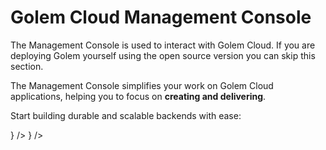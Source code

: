 
# Golem Cloud Management Console

<Callout type="info">
  The Management Console is used to interact with Golem Cloud. If you are deploying Golem yourself
  using the open source version you can skip this section.
</Callout>

The Management Console simplifies your work on Golem Cloud applications, helping you to focus on **creating and delivering**.

Start building durable and scalable backends with ease:

<Cards num={2}>
  <Card
    title="Sign Up"
    href="https://console.golem.cloud/auth/signup"
    target="_blank"
    arrow
    icon={<UserPlusIcon className="mr-4" />}
  />
  <Card
    title="Login"
    href="https://console.golem.cloud/auth/signin"
    target="_blank"
    arrow
    icon={<LogInIcon className="mr-4" />}
  />
</Cards>
